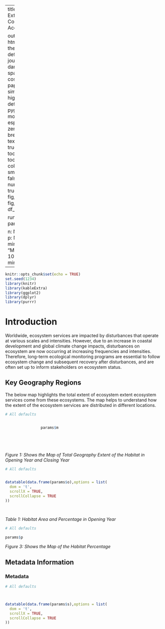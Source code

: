 
---
title:  Habitat Extent and Condition Accounting|

output: 
 html_document:
   theme: flatly # default, cerulean, journal, flatly, darkly, readable, spacelab, united, cosmo, lumen, paper, sandstone, simplex, and yeti
   highlight: tango # default, tango, pygments, kate, monochrome, espresso, zenburn, haddock, breezedark, and textmate
   smart: true
   toc: true
   toc_depth: 2
   toc_float:
     collapsed: false
     smooth_scroll: false
   numbers_sections: true
   fig_width: 7
   fig_height: 6
   fig_caption: true
   df_print: paged

runtime: shiny   
params:

  n: NA
  m: NA
  o: NA
  p: NA
  s: NA
  minimum: 
    label: "Minimum:"
    value: 100
    input: slider
    min: 0
    max: 1000
---


```r
knitr::opts_chunk$set(echo = TRUE)
set.seed(1234)
library(knitr)
library(kableExtra)
library(ggplot2)
library(dplyr)
library(purrr)

```



# Introduction
Worldwide, ecosystem services are impacted by disturbances that operate at various scales and intensities. However, due to an increase in coastal development and global climate change impacts, disturbances on ecosystem are now occurring at increasing frequencies and intensities. Therefore, long-term ecological monitoring programs are essential to follow ecosystem change and subsequent recovery after disturbances, and are often set up to inform stakeholders on ecosystem status.

## Key Geography Regions

The below map highlights the total extent of ecosystem  extent ecosystem services come from these ecosystems. The map helps to understand how 
the extent of the ecosystem services are distributed in different locations. 


```r

# All defaults


                params$m



 
```
*Figure 1: Shows the  Map of Total  Geography Extent of the  Habitat in Opening Year and Closing Year* 

```r

# All defaults


datatable(data.frame(params$o),options = list(
  dom = 't',
  scrollX = TRUE,
  scrollCollapse = TRUE
))

    

```

*Table 1: Habitat Area and Percentage in Opening Year* 



```r

# All defaults

params$p


```
*Figure 3: Shows the  Map of the Habitat Percentage* 




## Metadata Information{.tabset .tabset-fade}


### Metadata  

```r

# All defaults



datatable(data.frame(params$s),options = list(
  dom = 't',
  scrollX = TRUE,
  scrollCollapse = TRUE
))


```

